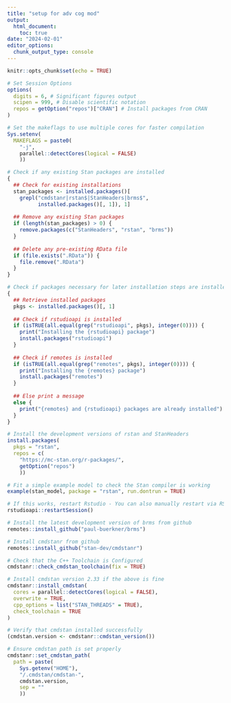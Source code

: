 ```yaml
---
title: "setup for adv cog mod"
output:
  html_document:
    toc: true
date: "2024-02-01"
editor_options: 
  chunk_output_type: console
---
```


```r
knitr::opts_chunk$set(echo = TRUE)
```

```r
# Set Session Options
options(
  digits = 6, # Significant figures output
  scipen = 999, # Disable scientific notation
  repos = getOption("repos")["CRAN"] # Install packages from CRAN
)

# Set the makeflags to use multiple cores for faster compilation
Sys.setenv(
  MAKEFLAGS = paste0(
    "-j", 
    parallel::detectCores(logical = FALSE)
    ))

```

```r
# Check if any existing Stan packages are installed
{
  ## Check for existing installations
  stan_packages <- installed.packages()[
    grepl("cmdstanr|rstan$|StanHeaders|brms$", 
          installed.packages()[, 1]), 1]
  
  ## Remove any existing Stan packages
  if (length(stan_packages) > 0) {
    remove.packages(c("StanHeaders", "rstan", "brms"))
  }
  
  ## Delete any pre-existing RData file
  if (file.exists(".RData")) {
    file.remove(".RData")
  }
}

# Check if packages necessary for later installation steps are installed
{
  ## Retrieve installed packages
  pkgs <- installed.packages()[, 1]
  
  ## Check if rstudioapi is installed
  if (isTRUE(all.equal(grep("rstudioapi", pkgs), integer(0)))) {
    print("Installing the {rstudioapi} package")
    install.packages("rstudioapi")
  }
  
  ## Check if remotes is installed
  if (isTRUE(all.equal(grep("remotes", pkgs), integer(0)))) {
    print("Installing the {remotes} package")
    install.packages("remotes")
  }
  
  ## Else print a message
  else {
    print("{remotes} and {rstudioapi} packages are already installed")
  }
}
```

```r
# Install the development versions of rstan and StanHeaders
install.packages(
  pkgs = "rstan", 
  repos = c(
    "https://mc-stan.org/r-packages/", 
    getOption("repos")
    ))
```

```r
# Fit a simple example model to check the Stan compiler is working
example(stan_model, package = "rstan", run.dontrun = TRUE)

# If this works, restart Rstudio - You can also manually restart via RStudio's GUI
rstudioapi::restartSession()

```

```r
# Install the latest development version of brms from github
remotes::install_github("paul-buerkner/brms")

```

```r
# Install cmdstanr from github
remotes::install_github("stan-dev/cmdstanr")

# Check that the C++ Toolchain is Configured
cmdstanr::check_cmdstan_toolchain(fix = TRUE)

# Install cmdstan version 2.33 if the above is fine
cmdstanr::install_cmdstan(
  cores = parallel::detectCores(logical = FALSE),
  overwrite = TRUE,
  cpp_options = list("STAN_THREADS" = TRUE),
  check_toolchain = TRUE
)

```

```r
# Verify that cmdstan installed successfully
(cmdstan.version <- cmdstanr::cmdstan_version())

# Ensure cmdstan path is set properly
cmdstanr::set_cmdstan_path(
  path = paste(
    Sys.getenv("HOME"), 
    "/.cmdstan/cmdstan-", 
    cmdstan.version,
    sep = ""
    ))

```

